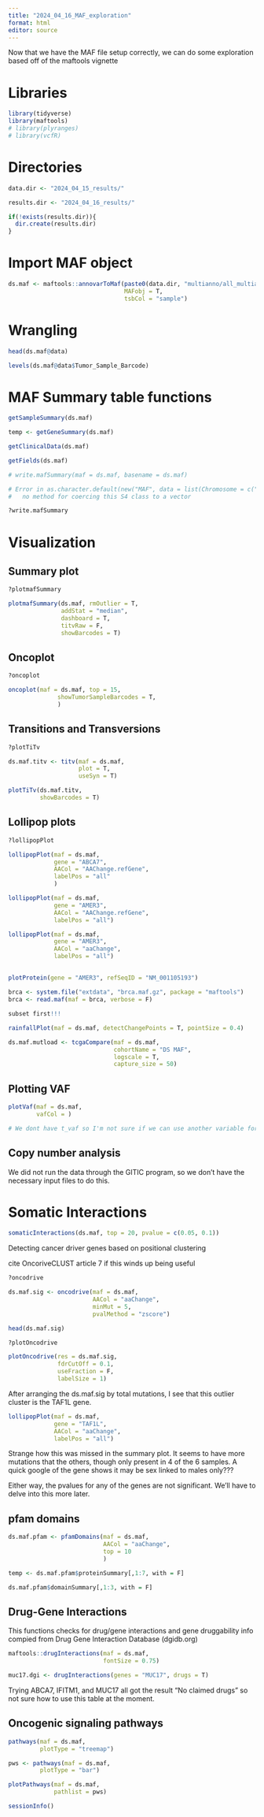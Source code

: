 ---
title: "2024_04_16_MAF_exploration"
format: html
editor: source
---

Now that we have the MAF file setup correctly, we can do some exploration based off of the maftools vignette

# Libraries

```{r}
library(tidyverse)
library(maftools)
# library(plyranges)
# library(vcfR)
```

# Directories

```{r}
data.dir <- "2024_04_15_results/"

results.dir <- "2024_04_16_results/"

if(!exists(results.dir)){
  dir.create(results.dir)
}
```


# Import MAF object

```{r}
ds.maf <- maftools::annovarToMaf(paste0(data.dir, "multianno/all_multianno.txt"),
                                 MAFobj = T,
                                 tsbCol = "sample")
```

# Wrangling

```{r}
head(ds.maf@data)

levels(ds.maf@data$Tumor_Sample_Barcode)
```

# MAF Summary table functions

```{r}
getSampleSummary(ds.maf)
```

```{r}
temp <- getGeneSummary(ds.maf)
```

```{r}
getClinicalData(ds.maf)
```

```{r}
getFields(ds.maf)
```

```{r}
# write.mafSummary(maf = ds.maf, basename = ds.maf)

# Error in as.character.default(new("MAF", data = list(Chromosome = c("chr1",  : 
#   no method for coercing this S4 class to a vector

?write.mafSummary
```

# Visualization

## Summary plot

```{r}
?plotmafSummary
```

```{r}
plotmafSummary(ds.maf, rmOutlier = T, 
               addStat = "median", 
               dashboard = T, 
               titvRaw = F,
               showBarcodes = T)
```

## Oncoplot

```{r}
?oncoplot
```

```{r}
oncoplot(maf = ds.maf, top = 15,
              showTumorSampleBarcodes = T,
              )
```

## Transitions and Transversions

```{r}
?plotTiTv
```

```{r}
ds.maf.titv <- titv(maf = ds.maf,
                    plot = T,
                    useSyn = T)

plotTiTv(ds.maf.titv,
         showBarcodes = T)
```

## Lollipop plots

```{r}
?lollipopPlot
```

```{r}
lollipopPlot(maf = ds.maf,
             gene = "ABCA7",
             AACol = "AAChange.refGene",
             labelPos = "all"
             )
```

```{r}
lollipopPlot(maf = ds.maf,
             gene = "AMER3",
             AACol = "AAChange.refGene",
             labelPos = "all")

lollipopPlot(maf = ds.maf,
             gene = "AMER3",
             AACol = "aaChange",
             labelPos = "all")
```

##

```{r}
plotProtein(gene = "AMER3", refSeqID = "NM_001105193")
```

```{r}
brca <- system.file("extdata", "brca.maf.gz", package = "maftools")
brca <- read.maf(maf = brca, verbose = F)
```

```{r}
subset first!!!

rainfallPlot(maf = ds.maf, detectChangePoints = T, pointSize = 0.4)
```


```{r}
ds.maf.mutload <- tcgaCompare(maf = ds.maf,
                              cohortName = "DS MAF",
                              logscale = T,
                              capture_size = 50)
```


## Plotting VAF

```{r}
plotVaf(maf = ds.maf,
        vafCol = )

# We dont have t_vaf so I'm not sure if we can use another variable for this plot
```


## Copy number analysis

We did not run the data through the GITIC program, so we don't have the necessary input files to do this.

# Somatic Interactions

```{r}
somaticInteractions(ds.maf, top = 20, pvalue = c(0.05, 0.1))
```

Detecting cancer driver genes based on positional clustering

cite OncoriveCLUST article 7 if this winds up being useful

```{r}
?oncodrive
```

```{r}
ds.maf.sig <- oncodrive(maf = ds.maf,
                        AACol = "aaChange",
                        minMut = 5,
                        pvalMethod = "zscore")

head(ds.maf.sig)
```

```{r}
?plotOncodrive
```


```{r}
plotOncodrive(res = ds.maf.sig,
              fdrCutOff = 0.1,
              useFraction = F,
              labelSize = 1)
```

After arranging the ds.maf.sig by total mutations, I see that this outlier cluster is the TAF1L gene.

```{r}
lollipopPlot(maf = ds.maf,
             gene = "TAF1L",
             AACol = "aaChange",
             labelPos = "all")
```

Strange how this was missed in the summary plot. It seems to have more mutations that the others, though only present in 4 of the 6 samples. A quick google of the gene shows it may be sex linked to males only???

Either way, the pvalues for any of the genes are not significant. We'll have to delve into this more later.

## pfam domains

```{r}
ds.maf.pfam <- pfamDomains(maf = ds.maf,
                           AACol = "aaChange",
                           top = 10
                           )
```

```{r}
temp <- ds.maf.pfam$proteinSummary[,1:7, with = F]
```


```{r}
ds.maf.pfam$domainSummary[,1:3, with = F]
```




## Drug-Gene Interactions

This functions checks for drug/gene interactions and gene druggability info compied from Drug Gene Interaction Database (dgidb.org)

```{r}
maftools::drugInteractions(maf = ds.maf,
                           fontSize = 0.75)
```

```{r}
muc17.dgi <- drugInteractions(genes = "MUC17", drugs = T)
```

Trying ABCA7, IFITM1, and MUC17 all got the result "No claimed drugs" so not sure how to use this table at the moment.

## Oncogenic signaling pathways

```{r}
pathways(maf = ds.maf,
         plotType = "treemap")
```


```{r}
pws <- pathways(maf = ds.maf,
         plotType = "bar")
```


```{r}
plotPathways(maf = ds.maf,
             pathlist = pws)
```












```{r}
sessionInfo()
```







